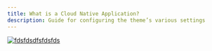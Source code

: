 ```yaml
---
title: What is a Cloud Native Application?
description: Guide for configuring the theme’s various settings
---
```


[![fdsfdsdfsfdsfds](http://img.youtube.com/vi/fp9_ubiKqFU/0.jpg)](http://www.youtube.com/watch?v=fp9_ubiKqFU "What is Cloud Native?")

